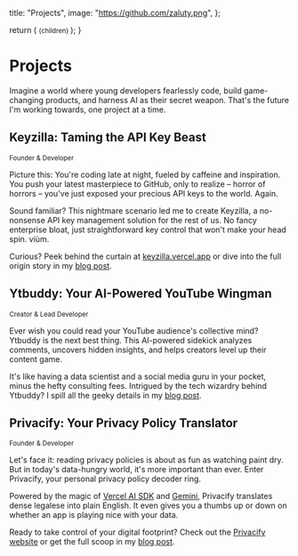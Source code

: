 
  title: "Projects",
  image: "https://github.com/zaluty.png",
};

  return (
    <small className="flex text-sm text-muted-foreground -mt-3 mb-3">
      {children}
    </small>
  );
}

# Projects

<AnimatedName />

Imagine a world where young developers fearlessly code, build game-changing products, and harness AI as their secret weapon. That's the future I'm working towards, one project at a time.

## Keyzilla: Taming the API Key Beast

<Small>Founder & Developer</Small>

Picture this: You're coding late at night, fueled by caffeine and inspiration. You push your latest masterpiece to GitHub, only to realize – horror of horrors – you've just exposed your precious API keys to the world. Again.

Sound familiar? This nightmare scenario led me to create Keyzilla, a no-nonsense API key management solution for the rest of us. No fancy enterprise bloat, just straightforward key control that won't make your head spin.
viùm.

Curious? Peek behind the curtain at [keyzilla.vercel.app](https://keyzilla.vercel.app) or dive into the full origin story in my [blog post](/blog/keyzilla).

## Ytbuddy: Your AI-Powered YouTube Wingman

<Small>Creator & Lead Developer</Small>

Ever wish you could read your YouTube audience's collective mind? Ytbuddy is the next best thing. This AI-powered sidekick analyzes comments, uncovers hidden insights, and helps creators level up their content game.

It's like having a data scientist and a social media guru in your pocket, minus the hefty consulting fees. Intrigued by the tech wizardry behind Ytbuddy? I spill all the geeky details in my [blog post](/blog/ytbuddy).

## Privacify: Your Privacy Policy Translator

<Small>Founder & Developer</Small>

Let's face it: reading privacy policies is about as fun as watching paint dry. But in today's data-hungry world, it's more important than ever. Enter Privacify, your personal privacy policy decoder ring.

Powered by the magic of [Vercel AI SDK](https://sdk.vercel.ai) and [Gemini](https://gemini.google/), Privacify translates dense legalese into plain English. It even gives you a thumbs up or down on whether an app is playing nice with your data.

Ready to take control of your digital footprint? Check out the [Privacify website](https://privacify-blue.vercel.app) or get the full scoop in my [blog post](/blog/privacify).
